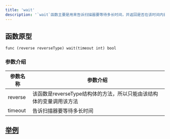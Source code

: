 ```yaml
---
title: 'wait'
description: '`wait`函数主要是用来告诉扫描器要等待多长时间，并返回是否在该时间内获得了信息'
---
```


## 函数原型

`func (reverse reverseType) wait(timeout int) bool`

### 参数介绍

| 参数名称    | 参数介绍                                    |
|---------|-----------------------------------------|
| reverse | 该函数是reverseType结构体的方法，所以只能由该结构体的变量调用该方法 |
| timeout | 告诉扫描器要等待多长时间                            |

## [举例](/plugins/yaml/TypeFunc/exampleType/reverse#common-usage-scenarios)
